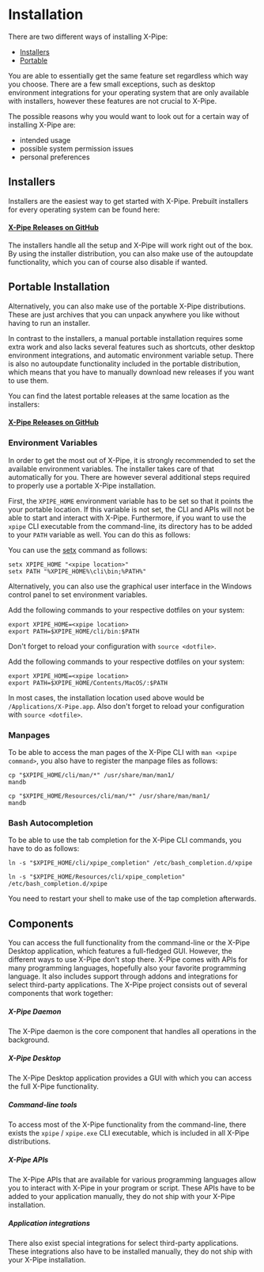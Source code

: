 
# Installation

There are two different ways of installing X-Pipe:

* [Installers](#installers)
* [Portable](#portable-installation)

You are able to essentially get the same feature set regardless which way you choose.
There are a few small exceptions, such as desktop environment integrations for your
operating system that are only available with installers, however these features are not crucial to X-Pipe.

The possible reasons why you would want to look out for a certain way of installing X-Pipe are:

* intended usage
* possible system permission issues
* personal preferences

## Installers

Installers are the easiest way to get started with X-Pipe.
Prebuilt installers for every operating system can be found here:

#### [X-Pipe Releases on GitHub](https://github.com/xpipe-io/xpipe/releases/latest)

The installers handle all the setup and X-Pipe will work right out of the box.
By using the installer distribution, you can also make use of the autoupdate functionality,
which you can of course also disable if wanted.

## Portable Installation

Alternatively, you can also make use of the portable X-Pipe distributions.
These are just archives that you can unpack anywhere you like without having to run an installer.

In contrast to the installers, a manual portable installation requires some extra work and also lacks several features
such as shortcuts, other desktop environment integrations, and automatic environment variable setup.
There is also no autoupdate functionality included in the portable distribution,
which means that you have to manually download new releases if you want to use them.

You can find the latest portable releases at the same location as the installers:
#### [X-Pipe Releases on GitHub](https://github.com/xpipe-io/xpipe/releases/latest)

### Environment Variables

In order to get the most out of X-Pipe, it is strongly recommended to set the available environment variables.
The installer takes care of that automatically for you.
There are however several additional steps required to properly use a portable X-Pipe installation.

First, the ``XPIPE_HOME`` environment variable has to be set so that it points the your portable location.
If this variable is not set, the CLI and APIs will not be able to start and interact with X-Pipe.
Furthermore, if you want to use the ``xpipe`` CLI executable from the command-line, its directory
has to be added to your ``PATH`` variable as well.
You can do this as follows:

<Tabs groupId="operating-systems">
<TabItem value="windows" label="Windows" default>

You can use the [setx](https://docs.microsoft.com/en-us/windows-server/administration/windows-commands/setx) command as follows:

```
setx XPIPE_HOME "<xpipe location>"
setx PATH "%XPIPE_HOME%\cli\bin;%PATH%"
```

Alternatively, you can also use the graphical user interface
in the Windows control panel to set environment variables.

</TabItem>
<TabItem value="linux" label="Linux">

Add the following commands to your respective dotfiles on your system:

```
export XPIPE_HOME=<xpipe location>
export PATH=$XPIPE_HOME/cli/bin:$PATH
```

Don't forget to reload your configuration with `source <dotfile>`.

</TabItem>
<TabItem value="macos" label="MacOS">

Add the following commands to your respective dotfiles on your system:

```
export XPIPE_HOME=<xpipe location>
export PATH=$XPIPE_HOME/Contents/MacOS/:$PATH
```

In most cases, the installation location used above would be `/Applications/X-Pipe.app`.
Also don't forget to reload your configuration with `source <dotfile>`.
</TabItem>
</Tabs>

### Manpages

To be able to access the man pages of the X-Pipe CLI with `man <xpipe command>`,
you also have to register the manpage files as follows:
<Tabs groupId="operating-systems">
<TabItem value="linux" label="Linux">

```
cp "$XPIPE_HOME/cli/man/*" /usr/share/man/man1/
mandb
```

</TabItem>
<TabItem value="macos" label="MacOS">

```
cp "$XPIPE_HOME/Resources/cli/man/*" /usr/share/man/man1/
mandb
```

</TabItem>
</Tabs>

### Bash Autocompletion

To be able to use the tab completion for the X-Pipe CLI commands, you have to do as follows:

<Tabs groupId="operating-systems">
<TabItem value="linux" label="Linux">

```
ln -s "$XPIPE_HOME/cli/xpipe_completion" /etc/bash_completion.d/xpipe
```

</TabItem>
<TabItem value="macos" label="MacOS">

```
ln -s "$XPIPE_HOME/Resources/cli/xpipe_completion" /etc/bash_completion.d/xpipe
```

</TabItem>
</Tabs>

You need to restart your shell to make use of the tap completion afterwards.

## Components

You can access the full functionality from the command-line or
the X-Pipe Desktop application, which features a full-fledged GUI.
However, the different ways to use X-Pipe don't stop there.
X-Pipe comes with APIs for many programming languages, hopefully also your favorite programming language.
It also includes support through addons and integrations for select third-party applications.
The X-Pipe project consists out of several components that work together:

##### X-Pipe Daemon
The X-Pipe daemon is the core component that handles all operations in the background.

##### X-Pipe Desktop
The X-Pipe Desktop application provides a GUI with which you can access the full X-Pipe functionality.

##### Command-line tools
To access most of the X-Pipe functionality from the command-line, there exists the `xpipe` / `xpipe.exe` CLI executable,
which is included in all X-Pipe distributions.

##### X-Pipe APIs
The X-Pipe APIs that are available for various programming languages allow you to interact with X-Pipe in your program or script.
These APIs have to be added to your application manually, they do not ship with your X-Pipe installation.

##### Application integrations
There also exist special integrations for select third-party applications.
These integrations also have to be installed manually, they do not ship with your X-Pipe installation.
